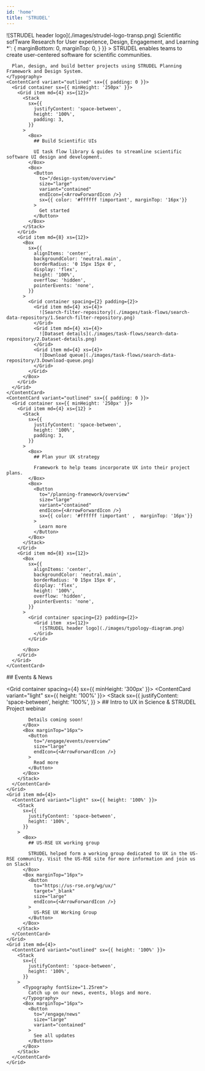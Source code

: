 ```yaml
---
id: 'home'
title: 'STRUDEL'
---
```


<PageSection containerWidth="lg">
  <Stack
    sx={{
      alignItems: 'center',
      textAlign: 'center',
      paddingTop: '24px',
      paddingBottom: '24px'
    }}
  >
    <Box
      sx={{
        flexShrink: 0,
        maxWidth: '600px',
        minWidth: '300px',
        pointerEvents: 'none',
        width: '75%',
      }}
    >
      ![STRUDEL header logo](./images/strudel-logo-transp.png)
    </Box>
    <Typography 
      sx={{
        fontSize: '1.5rem',
        maxWidth: '650px',
        paddingTop: '24px'
      }}
    >
      Scientific sofTware Research for User experience, Design, Engagement, and Learning
    </Typography>
  </Stack>
</PageSection>
<Hero containerWidth="lg" sideRibbon="left">
  <Stack spacing={4}>
    <Typography 
      sx={{
        fontSize: '1.25rem',
        textAlign: 'center',
        '& > *': {
          marginBottom: 0,
          marginTop: 0,
        }
      }}
    >
      STRUDEL enables teams to create user-centered software for scientific communities.
      
      Plan, design, and build better projects using STRUDEL Planning Framework and Design System.
    </Typography>
    <ContentCard variant="outlined" sx={{ padding: 0 }}>
      <Grid container sx={{ minHeight: '250px' }}>
        <Grid item md={4} xs={12}>
          <Stack
            sx={{
              justifyContent: 'space-between',
              height: '100%',
              padding: 3,
            }}
          >
            <Box>
              ## Build Scientific UIs

              UI task flow library & guides to streamline scientific software UI design and development.
            </Box>
            <Box>
              <Button 
                to="/design-system/overview"
                size="large"
                variant="contained"
                endIcon={<ArrowForwardIcon />}
                sx={{ color: '#ffffff !important', marginTop: '16px'}}
              >
                Get started
              </Button>
            </Box>
          </Stack>
        </Grid>
        <Grid item md={8} xs={12}>
          <Box
            sx={{
              alignItems: 'center',
              backgroundColor: 'neutral.main',
              borderRadius: '0 15px 15px 0',
              display: 'flex',
              height: '100%',
              overflow: 'hidden',
              pointerEvents: 'none',
            }}
          >
            <Grid container spacing={2} padding={2}>
              <Grid item md={4} xs={4}>
                ![Search-filter-repository](./images/task-flows/search-data-repository/1.Search-filter-repository.png)
              </Grid>
              <Grid item md={4} xs={4}>
                ![Dataset details](./images/task-flows/search-data-repository/2.Dataset-details.png)
              </Grid>
              <Grid item md={4} xs={4}>
                ![Download queue](./images/task-flows/search-data-repository/3.Download-queue.png)
              </Grid>
            </Grid>
          </Box>
        </Grid>
      </Grid>
    </ContentCard>
    <ContentCard variant="outlined" sx={{ padding: 0 }}>
      <Grid container sx={{ minHeight: '250px' }}>
        <Grid item md={4} xs={12} >
          <Stack
            sx={{
              justifyContent: 'space-between',
              height: '100%',
              padding: 3,
            }}
          >
            <Box>
              ## Plan your UX strategy

              Framework to help teams incorporate UX into their project plans.
            </Box>
            <Box>
              <Button 
                to="/planning-framework/overview"
                size="large"
                variant="contained"
                endIcon={<ArrowForwardIcon />}
                sx={{ color: '#ffffff !important' ,  marginTop: '16px'}}
              >
                Learn more
              </Button>
            </Box>
          </Stack>
        </Grid>
        <Grid item md={8} xs={12}>
          <Box
            sx={{
              alignItems: 'center',
              backgroundColor: 'neutral.main',
              borderRadius: '0 15px 15px 0',
              display: 'flex',
              height: '100%',
              overflow: 'hidden',
              pointerEvents: 'none',
            }}
          >
            <Grid container spacing={2} padding={2}>
              <Grid item  xs={12}>
                ![STRUDEL header logo](./images/typology-diagram.png)
              </Grid>
            </Grid>

          </Box>
        </Grid>
      </Grid>
    </ContentCard>
  </Stack>
</Hero>
<PageSection containerWidth="lg" sideRibbon="right" sx={{ paddingBottom: 8 }}>
  ## Events & News

  <Grid container spacing={4} sx={{ minHeight: '300px' }}>
    <Grid item md={4}>
      <ContentCard variant="light" sx={{ height: '100%' }}>
        <Stack
          sx={{
            justifyContent: 'space-between',
            height: '100%',
          }}
        >
          <Box>
            ## Intro to UX in Science & STRUDEL Project webinar

            Details coming soon!
          </Box>
          <Box marginTop="16px">
            <Button 
              to="/engage/events/overview"
              size="large"
              endIcon={<ArrowForwardIcon />}
            >
              Read more
            </Button>
          </Box>
        </Stack>
      </ContentCard>
    </Grid>
    <Grid item md={4}>
      <ContentCard variant="light" sx={{ height: '100%' }}>
        <Stack
          sx={{
            justifyContent: 'space-between',
            height: '100%',
          }}
        >
          <Box>
            ## US-RSE UX working group

            STRUDEL helped form a working group dedicated to UX in the US-RSE community. Visit the US-RSE site for more information and join us on Slack!
          </Box>
          <Box marginTop="16px">
            <Button 
              to="https://us-rse.org/wg/ux/"
              target="_blank"
              size="large"
              endIcon={<ArrowForwardIcon />}
            >
              US-RSE UX Working Group
            </Button>
          </Box>
        </Stack>
      </ContentCard>
    </Grid>
    <Grid item md={4}>
      <ContentCard variant="outlined" sx={{ height: '100%' }}>
        <Stack
          sx={{
            justifyContent: 'space-between',
            height: '100%',
          }}
        >
          <Typography fontSize="1.25rem">
            Catch up on our news, events, blogs and more.
          </Typography>
          <Box marginTop="16px">
            <Button 
              to="/engage/news"
              size="large"
              variant="contained"
            >
              See all updates
            </Button>
          </Box>
        </Stack>
      </ContentCard>
    </Grid>
  </Grid>
</PageSection>